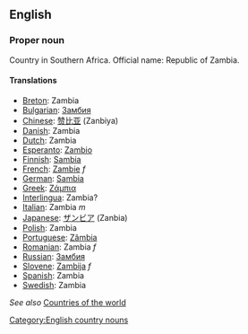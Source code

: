 ==English==

===Proper noun===

Country in Southern Africa. Official name: Republic of Zambia.

====Translations====

*[[Breton]]: Zambia
*[[Bulgarian]]: [[Замбия]]
*[[Chinese]]: [[赞比亚]] (Zanbiya)
*[[Danish]]: Zambia
*[[Dutch]]: Zambia
*[[Esperanto]]: [[Zambio]]
*[[Finnish]]: [[Sambia]]
*[[French]]: [[Zambie]] ''f''
*[[German]]: [[Sambia]]
*[[Greek]]: [[Ζάμπια]]
*[[Interlingua]]: Zambia?
*[[Italian]]: Zambia ''m''
*[[Japanese]]: [[ザンビア]] (Zanbia)
*[[Polish]]: Zambia
*[[Portuguese]]: [[Zâmbia]]
*[[Romanian]]: Zambia ''f''
*[[Russian]]: [[Замбия]]
*[[Slovene]]: [[Zambija]] ''f''
*[[Spanish]]: Zambia
*[[Swedish]]: Zambia

''See also'' [[Countries of the world]]

[[Category:English country nouns]]
